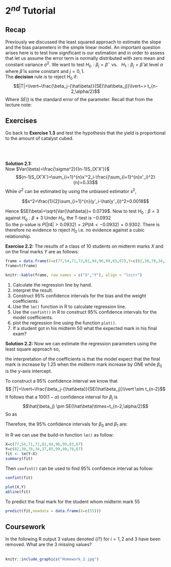 # 2$^{nd}$ Tutorial

## Recap
Previously we discussed the least squared approach to estimate the slope and the bias parameters in the simple linear model. An important question arises here is to test how significant is our estimation and in order to assess that let us assume the error term is normally distributed with zero mean and constant variance $\sigma^2$. We want to test $H_0 : \beta_j = \hat{\beta}~~~ \text{vs.}~ ~~H_1 : \beta_{j}= \hat{\beta}$ at level $\alpha$ where $\hat{\beta}$  is some constant and $j=0,1$.
\
The  **decision** rule is to reject $H_0$ if:
$$|T|=\lvert~\frac{\beta_j-{\hat\beta}}{SE(\hat\beta_j)}\lvert~> t_{n-2,\alpha/2}$$
Where $SE()$ is the standard error of the parameter.
Recall that from the lecture note:
\begin{align}
 &Var(\beta_1)=\frac{\sigma^2}{(n-1)S_{X'X'}} = \frac{\sigma^2}{\sum (x_i-\bar{x})2}\\
 &Var(\beta_0)= \sigma^2 (\frac{1}{n}+\frac{\bar{x}^2}{\sum (x_i-\bar{x})2})

\end{align}

## Exercises
::: {.exercise}
Go back to **Exercise 1.3** and test the hypothesis that the yield is proportional to the amount of catalyst cubed.
:::
\

\
**Solution 2.1:**
\
Now $Var(\beta)=\frac{\sigma^2}{(n-1)S_{X'X'}}$
$$(n-1)S_{X'X'}=\sum_{i=1}^{n}x'^2_i-\frac{(\sum_{i=1}^{n}x'_i)^2}{n}=0.33$$
While $\sigma^2$ can be estimated by using the unbiased estimator $s^2$,

$$s^2=\frac{1}{2}\sum_{i=1}^{n}(y'_i-\hat{y'_i})^2=0.0018$$

Hence $SE(\beta)=\sqrt{Var(\hat\beta)}= 0.0739$.
Now to test $H_0: \beta=3$ against $H_q: \beta\neq3$
Under $H_0$, the T-test is $-0.0932$
\
So the p-value is $P(|t4| > 0.0932) = 2P(t4 < −0.0932) = 0.9302$. There is therefore no evidence to reject $H_0$ i.e. no evidence against a cubic relationship.

**Exercise 2.2:**
The results of a class of 10 students on midterm marks $X$ and on the final marks $Y$ are as follows:

```r
frame = data.frame(X=c(77,54,71,72,81,94,96,99,83,67),Y=c(82,38,78,34,37,85,99,99,79,67))
frame=t(frame)

knitr::kable(frame, raw.names = c("X","Y"), align = "lccrr")
```
1. Calculate the regression line by hand.
2. interpret the result.
3. Construct $95\%$ confidence intervals for the bias and the weight coefficients.
4. Use the `lm()` function in R to calculate regression line.
5. Use the `confint()` in R to construct $95\%$ confidence intervals for the model coefficients.
6. plot the regression line using the function `plot()`. 
7. If a student got in his midterm $50$ what the expected mark in his final exam?


**Solution 2.2:**
Now we can estimate the regression parameters using the least square approach so, 
\begin{align}
&\hat{\beta_1} = \frac{\sum(y-\bar{y})(x-\bar{x})}{\sum(x-\bar{x})^2} = \frac{2268.8}{ 1818.4}= 1.24769 \\
&\hat{\beta_0}=\bar{y}-\beta_1~\bar{x} = -29.26659

\end{align}

the interpretation of the coefficients is that the model expect that the final mark is increase by $1.25$ when the midterm mark increase by ONE while $\beta_0$ is the y-axis intercept. 

To construct a $95\%$ confidence interval we know that $$
|T|=\lvert~\frac{\beta_j-{\hat\beta}}{SE(\hat\beta_j)}\lvert \sim t_{n-2}$$
It follows that a $100(1 − α)%$ confidence interval for $\beta_j$ is
$$\hat{\beta_j} \pm SE(\hat\beta)\times~t_{n-2,\alpha/2}$$
So as 

\begin{align}
&\sigma^2 = \frac{1}{n-2}~\sum~(y_i-\hat{y})^2 = \frac{1}{8}~\sum (y_i-(1.24769~x_i−29.26659))^2 = 347.855\\

&SE(\hat\beta_1) =\sqrt{\frac{\sigma^2}{\sum{(x_i-\bar{x})^2}}} = \sqrt{\frac{347.855}{1818.4}}=\sqrt{0.1912973}=0.4373755\\
&SE(\hat{\beta_0})=\sqrt{\sigma^2~(\frac{1}{n}+\frac{\bar{x}}{\sum{(x_i-\bar{x})^2}})}= \sqrt{347.855(\frac{1}{8}+\frac{6304.36}{1818.4})} = 35.34811
\end{align}

Therefore, the $95\%$ confidence intervals for $\beta_0$ and $\beta_1$ are:
\begin{align}
\beta_0 &\in (-110.495,51.9621)\\
\beta_1 &\in (0.239,2.256)
\end{align}

In R we can use the build-in function `lm()` as follow:
```r
X=c(77,54,71,72,81,94,96,99,83,67)
Y=c(82,38,78,34,37,85,99,99,79,67)
fit <- lm(Y~X)
summary(fit) 
```
Then `confint()` can be used to find $95\%$ confidence interval as follow:
```r
confint(fit)
```

```r
plot(X,Y)
abline(fit)
```

To predict the final mark for the student whom midterm mark $55$
```r
predict(fit,newdata = data.frame(X=c(55)))
```

## Coursework

In the following R output 3 values denoted {i?} for $i = 1,2$ and $3$ have been removed. What are the $3$ missing values?
\
\
```r
knitr::include_graphics("Homework_2.jpg")
```

